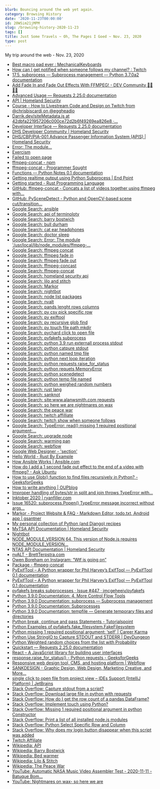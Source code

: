 ```yaml
---
blurb: Bouncing around the web yet again.
category: Browsing History
date: '2020-11-23T00:00:00'
id: 20WSim21jMPM
slug: /browsing-history-2020-11-23
tags: []
title: Just Some Travels ~ Oh, The Pages I Goed ~ Nov. 23, 2020
type: post
---
```


My trip around the web - Nov. 23, 2020

- [Best macro pad ever : MechanicalKeyboards](https://www.reddit.com/r/MechanicalKeyboards/comments/jyvbuy/best_macro_pad_ever/?utm_medium=android_app&utm_source=share)
- [How can I get notified when someone follows my channel? : Twitch](https://www.reddit.com/r/Twitch/comments/8k92a4/how_can_i_get_notified_when_someone_follows_my/)
- [17.5. subprocess — Subprocess management — Python 3.7.0a2 documentation](https://python.readthedocs.io/en/latest/library/subprocess.html)
- [Add Fade In and Fade Out Effects With FFMPEG! - DEV Community 👩‍💻👨‍💻](https://dev.to/dak425/add-fade-in-and-fade-out-effects-with-ffmpeg-2bj7)
- [Advanced Usage — Requests 2.25.0 documentation](https://requests.readthedocs.io/en/latest/user/advanced/#body-content-workflow)
- [API | Homeland Security](https://www.api.org/news-policy-and-issues/safety-and-system-integrity/homeland-security)
- [Course - How to Livestream Code and Design on Twitch from @chrisbiscardi on @eggheadio](https://egghead.io/playlists/how-to-livestream-code-and-design-on-twitch-6646)
- [Darrik.dev/siteMetadata.js at 42dbfa221957206c000ce72d2b6f49269ea826e8 ·...](https://github.com/mdarrik/Darrik.dev/blob/42dbfa221957206c000ce72d2b6f49269ea826e8/www/site/_data/siteMetadata.js#L15)
- [Developer Interface — Requests 2.25.0 documentation](https://requests.readthedocs.io/en/latest/api/#requests.Response.iter_content)
- [DHS Developer Community | Homeland Security](https://www.dhs.gov/dhs-developer-community)
- [DHS/CBP/PIA-001 Advance Passenger Information System (APIS) | Homeland Security](https://www.dhs.gov/publication/advanced-passenger-information-system-apis-update-national-counterterrorism-center-nctc)
- [Error: The module...](https://github.com/nodejs/help/issues/3064)
- [Exercism](https://exercism.io/)
- [Failed to open page](https://www.google.com/url?sa=t&rct=j&q=&esrc=s&source=web&cd=&ved=2ahUKEwi1zeryxpntAhVJSTABHXsMBeIQFjABegQIBhAC&url=https%3A%2F%2Fnote.nkmk.me%2Fen%2Fpython-pandas-len-shape-size%2F&usg=AOvVaw0uKcwsICVGwL0OzWS2Di6k)
- [ffmpeg-concat - npm](https://www.npmjs.com/package/ffmpeg-concat)
- [ffmpeg-concat - Programmer Sought](https://www.programmersought.com/article/17641098746/)
- [Functions — Python Notes 0.1 documentation](https://jpt-pynotes.readthedocs.io/en/latest/functions.html)
- [Getting realtime output using Python Subprocess | End Point](https://www.endpoint.com/blog/2015/01/28/getting-realtime-output-using-python)
- [Getting started - Rust Programming Language](https://www.rust-lang.org/learn/get-started)
- [GitHub: ffmpeg-concat - Concats a list of videos together using ffmpeg with...](https://github.com/transitive-bullshit/ffmpeg-concat)
- [GitHub: PySceneDetect - Python and OpenCV-based scene cut/transition...](https://github.com/Breakthrough/PySceneDetect)
- [Google Search: ansible](https://www.google.com/search?client=safari&rls=en&q=ansible&ie=UTF-8&oe=UTF-8)
- [Google Search: api of terminoloty](https://www.google.com/search?client=safari&rls=en&q=api+of+terminoloty&ie=UTF-8&oe=UTF-8)
- [Google Search: barry bostwich](https://www.google.com/search?client=safari&rls=en&q=barry+bostwich&ie=UTF-8&oe=UTF-8)
- [Google Search: bull durham](https://www.google.com/search?q=bull+durham&newwindow=1&client=safari&rls=en&source=lnms&tbm=isch&sa=X&ved=2ahUKEwiKv729iZrtAhUPTDABHe7vDPIQ_AUoAXoECDMQAw&biw=716&bih=969)
- [Google Search: cat ear headphones](https://www.google.com/search?client=safari&rls=en&q=cat+ear+headphones&ie=UTF-8&oe=UTF-8)
- [Google Search: doctor sleep](https://www.google.com/search?client=safari&rls=en&q=doctor+sleep&ie=UTF-8&oe=UTF-8)
- [Google Search: Error: The module '/usr/local/lib/node_modules/ffmpeg-...](https://www.google.com/search?client=safari&rls=en&q=Error:+The+module+%27/usr/local/lib/node_modules/ffmpeg-concat/node_modules/gl/build/Release/webgl.node%27+was+compiled+against+a+different+Node.js+version+using+NODE_MODULE_VERSION+72&ie=UTF-8&oe=UTF-8)
- [Google Search: ffmpeg concat](https://www.google.com/search?client=safari&rls=en&q=ffmpeg+concat&ie=UTF-8&oe=UTF-8)
- [Google Search: ffmpeg fade in](https://www.google.com/search?client=safari&rls=en&q=ffmpeg+fade+in&ie=UTF-8&oe=UTF-8)
- [Google Search: ffmpeg fade out](https://www.google.com/search?client=safari&rls=en&q=ffmpeg+fade+out&ie=UTF-8&oe=UTF-8)
- [Google Search: ffmpeg-concast](https://www.google.com/search?newwindow=1&client=safari&rls=en&ei=ODy8X7CMAc-K5wL-_ZHIAg&q=ffmpeg-concast&oq=ffmpeg-concast&gs_lcp=CgZwc3ktYWIQAzIHCAAQyQMQDTIECAAQDTIECAAQDTIGCAAQDRAeMgYIABANEB4yBggAEA0QHjIGCAAQDRAeMgYIABANEB4yBggAEA0QHjIGCAAQDRAeOgQIABBHUMrTAVio1wFgkNkBaABwAXgAgAFriAHHAZIBAzEuMZgBAKABAaoBB2d3cy13aXrIAQjAAQE&sclient=psy-ab&ved=0ahUKEwiwiPfu35ntAhVPxVkKHf5-BCkQ4dUDCAw&uact=5)
- [Google Search: ffmpeg-concat](https://www.google.com/search?client=safari&rls=en&q=ffmpeg-concat&ie=UTF-8&oe=UTF-8)
- [Google Search: homeland security api](https://www.google.com/search?client=safari&rls=en&q=homeland+security+api&ie=UTF-8&oe=UTF-8)
- [Google Search: lilo and stitch](https://www.google.com/search?client=safari&rls=en&q=lilo+and+stitch&ie=UTF-8&oe=UTF-8)
- [Google Search: Markor](https://www.google.com/search?client=safari&rls=en&q=Markor&ie=UTF-8&oe=UTF-8)
- [Google Search: nightbot](https://www.google.com/search?client=safari&rls=en&q=nightbot&ie=UTF-8&oe=UTF-8)
- [Google Search: node list packages](https://www.google.com/search?newwindow=1&client=safari&rls=en&ei=Bzu8X_WeF4jI5gLbwbPABA&q=node+list+packages&oq=node+list+pa&gs_lcp=CgZwc3ktYWIQAxgAMgUIABDJAzICCAAyBggAEBYQHjIGCAAQFhAeMgYIABAWEB4yBggAEBYQHjIGCAAQFhAeMgYIABAWEB4yBggAEBYQHjIGCAAQFhAeOgQIABBHOgQIABBDOgQILhBDOgoIABCxAxDJAxBDOgcIABCxAxBDOgcILhCxAxBDOggIABDJAxCRAjoICAAQsQMQkQI6BQgAELEDUKbsBlih_QZgy44HaABwBHgAgAFriAHmCJIBAzkuM5gBAKABAaoBB2d3cy13aXrIAQjAAQE&sclient=psy-ab)
- [Google Search: nvalt](https://www.google.com/search?client=safari&rls=en&q=nvalt&ie=UTF-8&oe=UTF-8)
- [Google Search: pands lenght rows columns](https://www.google.com/search?client=safari&rls=en&q=pands+lenght+rows+columns&ie=UTF-8&oe=UTF-8)
- [Google Search: py csv pick specific row](https://www.google.com/search?client=safari&rls=en&q=py+csv+pick+specific+row&ie=UTF-8&oe=UTF-8)
- [Google Search: py exiftool](https://www.google.com/search?client=safari&rls=en&q=py+exiftool&ie=UTF-8&oe=UTF-8)
- [Google Search: py recursive glob find](https://www.google.com/search?client=safari&rls=en&q=py+recursive+glob+find&ie=UTF-8&oe=UTF-8)
- [Google Search: py touch file path mkdir](https://www.google.com/search?newwindow=1&client=safari&rls=en&ei=PR-7X837CLCYwbkPj4-H8AM&q=py+touch+file+path+mkdir+&oq=py+touch+file+path+mkdir+&gs_lcp=CgZwc3ktYWIQAzIFCCEQoAEyBQghEKABMgUIIRCgATIFCCEQqwI6BAgAEEc6CAghEBYQHRAeOgcIIRAKEKABOgQIIRAKUN8bWIAiYK4jaABwAngAgAGJAYgBkQaSAQMyLjWYAQCgAQGqAQdnd3Mtd2l6yAEIwAEB&sclient=psy-ab&ved=0ahUKEwiNjquL0JftAhUwTDABHY_HAT4Q4dUDCAw&uact=5)
- [Google Search: pychard click to open file](https://www.google.com/search?client=safari&rls=en&q=pychard+click+to+open+file&ie=UTF-8&oe=UTF-8)
- [Google Search: pyfakefs subprocess](https://www.google.com/search?client=safari&rls=en&q=pyfakefs+subprocess&ie=UTF-8&oe=UTF-8)
- [Google Search: python 3.9 run externall process stdout](https://www.google.com/search?newwindow=1&client=safari&rls=en&ei=Gyy7X8-rCPaEwbkPrOSpgAk&q=python+3.9+run+externall+process+stdout+&oq=python+3.9+run+externall+process+stdout+&gs_lcp=CgZwc3ktYWIQAzIHCCEQChCgATIHCCEQChCrAjIHCCEQChCrAjoECAAQRzoKCCEQFhAKEB0QHjoECCEQClCFRVjFT2CvUWgAcAF4AIABkwGIAZcHkgEDMi42mAEAoAEBqgEHZ3dzLXdpesgBCMABAQ&sclient=psy-ab&ved=0ahUKEwiPpYSu3JftAhV2QjABHSxyCpAQ4dUDCAw&uact=5)
- [Google Search: python catpure stdout](https://www.google.com/search?client=safari&rls=en&q=python+catpure+stdout&ie=UTF-8&oe=UTF-8)
- [Google Search: python named tmp file](https://www.google.com/search?client=safari&rls=en&q=python++named+tmp+file&ie=UTF-8&oe=UTF-8)
- [Google Search: python next loop iteration](https://www.google.com/search?client=safari&rls=en&q=python+next+loop+iteration&ie=UTF-8&oe=UTF-8)
- [Google Search: python requests raise_for_status](https://www.google.com/search?client=safari&rls=en&q=python+requests+raise_for_status&ie=UTF-8&oe=UTF-8)
- [Google Search: python requets MemoryError](https://www.google.com/search?client=safari&rls=en&q=python+requets+MemoryError&ie=UTF-8&oe=UTF-8)
- [Google Search: python scenedetect](https://www.google.com/search?client=safari&rls=en&q=python+scenedetect&ie=UTF-8&oe=UTF-8)
- [Google Search: python temp file named](https://www.google.com/search?client=safari&rls=en&q=python+temp+file+named&ie=UTF-8&oe=UTF-8)
- [Google Search: python weighed random numbers](https://www.google.com/search?client=safari&rls=en&q=python+weighed+random+numbers&ie=UTF-8&oe=UTF-8)
- [Google Search: rust lang](https://www.google.com/search?client=safari&rls=en&q=rust+lang&ie=UTF-8&oe=UTF-8)
- [Google Search: sanknot](https://www.google.com/search?newwindow=1&client=safari&rls=en&ei=gBe8X6jfKNOqwbkP8oOCiA4&q=sanknot+&oq=sanknot+&gs_lcp=CgZwc3ktYWIQAzoECAAQRzoFCAAQkQI6BAgAEEM6CAguELEDEIMBOgIIADoFCAAQsQM6CwguEMcBEK8BEJECOgYIABAKEEM6BAguEEM6CwguELEDEMcBEKMCOgIILjoECAAQCjoHCC4QsQMQCjoHCAAQsQMQCjoKCC4QxwEQrwEQCjoQCC4QxwEQrwEQyQMQChCTAlDDzwJY6OICYIrqAmgAcAV4AIABuAGIAakIkgEDMC44mAEAoAEBqgEHZ3dzLXdpesgBCMABAQ&sclient=psy-ab&ved=0ahUKEwion_zsvJntAhVTVTABHfKBAOEQ4dUDCAw&uact=5)
- [Google Search: site:www.alanwsmith.com requests](https://www.google.com/search?client=safari&rls=en&q=site:www.alanwsmith.com+requests&ie=UTF-8&oe=UTF-8)
- [Google Search: so here we are nightmares on wax](https://www.google.com/search?client=safari&rls=en&q=so+here+we+are+nightmares+on+wax&ie=UTF-8&oe=UTF-8)
- [Google Search: the peace war](https://www.google.com/search?client=safari&rls=en&q=the+peace+war&ie=UTF-8&oe=UTF-8)
- [Google Search: twitch affilliate](https://www.google.com/search?client=safari&rls=en&q=twitch+affilliate&ie=UTF-8&oe=UTF-8)
- [Google Search: twitch show when someone follows](https://www.google.com/search?client=safari&rls=en&q=twitch+show+when+someone+follows&ie=UTF-8&oe=UTF-8)
- [Google Search: TypeError: read() missing 1 required positional argument:...](https://www.google.com/search?newwindow=1&client=safari&rls=en&ei=Wyu7X5jXOsaSwbkPitSs4AU&q=TypeError%3A+read%28%29+missing+1+required+positional+argument%3A+%27numBytes%27+subprocess+run+&oq=TypeError%3A+read%28%29+missing+1+required+positional+argument%3A+%27numBytes%27+subprocess+run+&gs_lcp=CgZwc3ktYWIQAzoECAAQRzoECCEQClCr2wZY5PIGYOzzBmgAcAJ4AIABdogB8wySAQM3LjmYAQCgAQGqAQdnd3Mtd2l6yAEIwAEB&sclient=psy-ab&ved=0ahUKEwjY8O_S25ftAhVGSTABHQoqC1wQ4dUDCAw&uact=5)
- [Google Search: upgrade node](https://www.google.com/search?client=safari&rls=en&q=upgrade+node&ie=UTF-8&oe=UTF-8)
- [Google Search: warming pan](https://www.google.com/search?client=safari&rls=en&q=warming+pan&ie=UTF-8&oe=UTF-8)
- [Google Search: webflow](https://www.google.com/search?client=safari&rls=en&q=webflow&ie=UTF-8&oe=UTF-8)
- [Google Web Designer - 'section'](https://webdesigner.withgoogle.com/intl/en-GB_ALL/thankyou?type=mac)
- [Hello World - Rust By Example](https://doc.rust-lang.org/stable/rust-by-example/hello.html)
- [How Ansible Works | Ansible.com](https://www.ansible.com/overview/how-ansible-works)
- [How do I add a 1 second fade out effect to the end of a video with ffmpeg? - Ask Ubuntu](https://askubuntu.com/questions/1128754/how-do-i-add-a-1-second-fade-out-effect-to-the-end-of-a-video-with-ffmpeg)
- [How to use Glob() function to find files recursively in Python? - GeeksforGeeks](https://www.geeksforgeeks.org/how-to-use-glob-function-to-find-files-recursively-in-python/)
- [How to write anything | OUPblog](https://blog.oup.com/2018/05/how-to-write-anything/)
- [Improper handling of bytes/str in split and join throws TypeError with...](https://github.com/jmcgeheeiv/pyfakefs/issues/187)
- [Inktober 2020 | ryanfiller.com](https://5fbaeb402c0b9d00073d08f1--ryanfiller-svelte.netlify.app/blog/inktober-2020/)
- [Issue 16520: subprocess.Popen() TypeError message incorrect without args...](https://bugs.python.org/issue16520)
- [Markor - Project Website & FAQ - Markdown Editor, todo.txt, Android app | gsantner](https://gsantner.net/project/markor.html)
- [My personal collection of Python (and Django) recipes](https://www.valentinog.com/blog/python-recipes/)
- [MyTSA API Documentation | Homeland Security](https://www.dhs.gov/mytsa-api-documentation#wcm-survey-target-id)
- [Nightbot](https://nightbot.tv/)
- [NODE_MODULE_VERSION 64. This version of Node.js requires NODE_MODULE_VERSION...](https://github.com/serialport/node-serialport/issues/1910)
- [NTAS API Documentation | Homeland Security](https://www.dhs.gov/ntas-api-documentation)
- [nvALT - BrettTerpstra.com](https://brettterpstra.com/projects/nvalt/)
- [Owen Boreham on Instagram: “Wtf is going on”](https://www.instagram.com/p/CH8sQbTh6Yt/)
- [Package - ffmpeg-concat](https://developer.aliyun.com/mirror/npm/package/ffmpeg-concat)
- [PyExifTool – A Python wrapper for Phil Harvey’s ExifTool — PyExifTool 0.1 documentation](https://smarnach.github.io/pyexiftool/)
- [PyExifTool – A Python wrapper for Phil Harvey’s ExifTool — PyExifTool 0.1 documentation](https://smarnach.github.io/pyexiftool/#)
- [pyfakefs breaks subprocesses · Issue #447 · jmcgeheeiv/pyfakefs](https://github.com/jmcgeheeiv/pyfakefs/issues/447)
- [Python 3.9.0 Documentation: 4. More Control Flow Tools](https://docs.python.org/3/tutorial/controlflow.html)
- [Python 3.9.0 Documentation: subprocess — Subprocess management](https://docs.python.org/3/library/subprocess.html)
- [Python 3.9.0 Documentation: Subprocesses](https://docs.python.org/3/library/asyncio-subprocess.html)
- [Python 3.9.0 Documentation: tempfile — Generate temporary files and directories](https://docs.python.org/3/library/tempfile.html)
- [Python break, continue and pass Statements - Tutorialspoint](https://www.tutorialspoint.com/python/python_loop_control.htm)
- [Python Examples of pyfakefs.fake_filesystem.FakeFilesystem](https://www.programcreek.com/python/example/122979/pyfakefs.fake_filesystem.FakeFilesystem)
- [Python missing 1 required positional argument: ‘self’ | Career Karma](https://careerkarma.com/blog/python-missing-required-positional-argument-self/)
- [Python Use StringIO to Capture STDOUT and STDERR | DevDungeon](https://www.devdungeon.com/content/python-use-stringio-capture-stdout-and-stderr)
- [Python Weighted random choices from the list with Probability](https://pynative.com/python-weighted-random-choices-with-probability/)
- [Quickstart — Requests 2.25.0 documentation](https://requests.readthedocs.io/en/master/user/quickstart/)
- [React – A JavaScript library for building user interfaces](https://reactjs.org/)
- [response.raise_for_status() - Python requests - GeeksforGeeks](https://www.geeksforgeeks.org/response-raise_for_status-python-requests/)
- [Responsive web design tool, CMS, and hosting platform | Webflow](https://webflow.com/)
- [SANKDESIGN - Graphic Design, Web Design, Marketing Creative, and More...](http://sankdesign.com/)
- [single click to open file from project view – IDEs Support (IntelliJ Platform) | JetBrains](https://intellij-support.jetbrains.com/hc/en-us/community/posts/206379169-single-click-to-open-file-from-project-view)
- [Stack Overflow: Capture stdout from a script?](https://stackoverflow.com/questions/5136611/capture-stdout-from-a-script)
- [Stack Overflow: Download large file in python with requests](https://stackoverflow.com/questions/16694907/download-large-file-in-python-with-requests/16696317#16696317)
- [Stack Overflow: How do I get the row count of a pandas DataFrame?](https://stackoverflow.com/questions/15943769/how-do-i-get-the-row-count-of-a-pandas-dataframe)
- [Stack Overflow: Implement touch using Python?](https://stackoverflow.com/questions/1158076/implement-touch-using-python)
- [Stack Overflow: Missing 1 required positional argument in python Constructor](https://stackoverflow.com/questions/52385893/missing-1-required-positional-argument-in-python-constructor)
- [Stack Overflow: Print a list of all installed node.js modules](https://stackoverflow.com/questions/13981938/print-a-list-of-all-installed-node-js-modules)
- [Stack Overflow: Python Select Specific Row and Column](https://stackoverflow.com/questions/25110987/python-select-specific-row-and-column)
- [Stack Overflow: Why does my login button disappear when this script was added](https://stackoverflow.com/questions/64971816/why-does-my-login-button-disappear-when-this-script-was-added)
- [Twitch Affiliate](https://affiliate.twitch.tv/)
- [Wikipedia: API](https://en.wikipedia.org/wiki/API)
- [Wikipedia: Barry Bostwick](https://en.wikipedia.org/wiki/Barry_Bostwick)
- [Wikipedia: Bed warmer](https://en.wikipedia.org/wiki/Bed_warmer)
- [Wikipedia: Lilo & Stitch](https://en.wikipedia.org/wiki/Lilo_%26_Stitch)
- [Wikipedia: The Peace War](https://en.wikipedia.org/wiki/The_Peace_War)
- [YouTube: Automatic NASA Music Video Assembler Test - 2020-11-11 - Batuque Bom...](https://www.youtube.com/watch?v=_qska1R4Roc&t=98s)
- [YouTube: Nightmares on wax- so here we are](https://www.youtube.com/watch?v=ExQr3duOHk8)